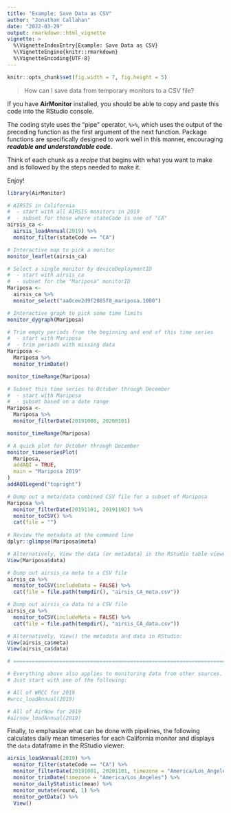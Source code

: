 ```yaml
---
title: "Example: Save Data as CSV"
author: "Jonathan Callahan"
date: "2022-03-29"
output: rmarkdown::html_vignette
vignette: >
  %\VignetteIndexEntry{Example: Save Data as CSV}
  %\VignetteEngine{knitr::rmarkdown}
  %\VignetteEncoding{UTF-8}
---
```


```r
knitr::opts_chunk$set(fig.width = 7, fig.height = 5)
```

> How can I save data from temporary monitors to a CSV file?

If you have **AirMonitor** installed, you should be able to copy and paste this
code into the RStudio console.

The coding style uses the "pipe" operator, `%>%`, which uses the output of the 
preceding function as the first argument of the next function. Package functions 
are specifically designed to work well in this manner, encouraging **_readable 
and understandable code_**.

Think of each chunk as a _recipe_ that begins with what you want to make and
is followed by the steps needed to make it.

Enjoy!

```r
library(AirMonitor)

# AIRSIS in California
#  - start with all AIRSIS monitors in 2019
#  - subset for those where stateCode is one of "CA"
airsis_ca <- 
  airsis_loadAnnual(2019) %>%
  monitor_filter(stateCode == "CA")

# Interactive map to pick a monitor
monitor_leaflet(airsis_ca)

# Select a single monitor by deviceDeploymentID
#  - start with airsis_ca
#  - subset for the "Mariposa" monitorID
Mariposa <-
  airsis_ca %>%
  monitor_select("aa0cee2d9f2085f8_mariposa.1000")

# Interactive graph to pick some time limits
monitor_dygraph(Mariposa)

# Trim empty periods from the beginning and end of this time series
#  - start with Mariposa
#  - trim periods with missing data
Mariposa <- 
  Mariposa %>%
  monitor_trimDate()

monitor_timeRange(Mariposa)

# Subset this time series to October through December
#  - start with Mariposa
#  - subset based on a date range
Mariposa <- 
  Mariposa %>%
  monitor_filterDate(20191008, 20200101)

monitor_timeRange(Mariposa)

# A quick plot for October through December
monitor_timeseriesPlot(
  Mariposa,
  addAQI = TRUE,
  main = "Mariposa 2019"
)
addAQILegend("topright")

# Dump out a meta/data combined CSV file for a subset of Mariposa
Mariposa %>%
  monitor_filterDate(20191101, 20191102) %>%
  monitor_toCSV() %>%
  cat(file = "")
  
# Review the metadata at the command line
dplyr::glimpse(Mariposa$meta)

# Alternatively, View the data (or metadata) in the RStudio table viewer:
View(Mariposa$data)

# Dump out airsis_ca meta to a CSV file
airsis_ca %>%
  monitor_toCSV(includeData = FALSE) %>%
  cat(file = file.path(tempdir(), "airsis_CA_meta.csv"))

# Dump out airsis_ca data to a CSV file
airsis_ca %>%
  monitor_toCSV(includeMeta = FALSE) %>%
  cat(file = file.path(tempdir(), "airsis_CA_data.csv"))

# Alternatively, View() the metadata and data in RStudio:
View(airsis_ca$meta)
View(airsis_ca$data)

# ==============================================================================

# Everything above also applies to monitoring data from other sources.
# Just start with one of the following:

# All of WRCC for 2019
#wrcc_loadAnnual(2019)

# All of AirNow for 2019
#airnow_loadAnnual(2019)
```

Finally, to emphasize what can be done with pipelines, the following calculates
daily mean timeseries for each California monitor and displays the `data` 
dataframe in the RStudio viewer:

```r
airsis_loadAnnual(2019) %>%
  monitor_filter(stateCode == "CA") %>%
  monitor_filterDate(20191001, 20201101, timezone = "America/Los_Angeles") %>%
  monitor_trimDate(timezone = "America/Los_Angeles") %>%
  monitor_dailyStatistic(mean) %>% 
  monitor_mutate(round, 1) %>%
  monitor_getData() %>%
  View()
```

